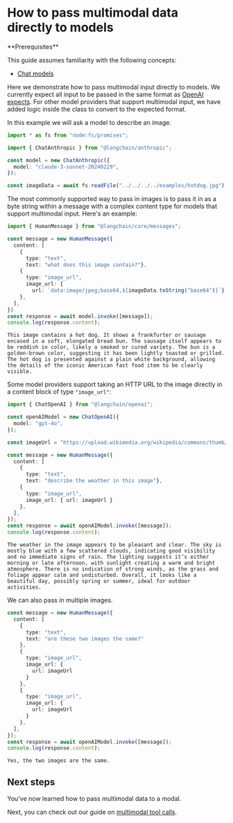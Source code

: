 # How to pass multimodal data directly to models

<Info>
**Prerequisites**


This guide assumes familiarity with the following concepts:

- [Chat models](/oss/python/concepts/chat_models)

</Info>

Here we demonstrate how to pass multimodal input directly to models. 
We currently expect all input to be passed in the same format as [OpenAI expects](https://platform.openai.com/docs/guides/vision).
For other model providers that support multimodal input, we have added logic inside the class to convert to the expected format.

In this example we will ask a model to describe an image.


```typescript
import * as fs from "node:fs/promises";

import { ChatAnthropic } from "@langchain/anthropic";

const model = new ChatAnthropic({
  model: "claude-3-sonnet-20240229",
});

const imageData = await fs.readFile("../../../../examples/hotdog.jpg");
```

The most commonly supported way to pass in images is to pass it in as a byte string within a message with a complex content type for models that support multimodal input. Here's an example:


```typescript
import { HumanMessage } from "@langchain/core/messages";

const message = new HumanMessage({
  content: [
    {
      type: "text",
      text: "what does this image contain?"},
    {
      type: "image_url",
      image_url: {
        url: `data:image/jpeg;base64,${imageData.toString("base64")}`},
    },
  ],
})
const response = await model.invoke([message]);
console.log(response.content);
```
```output
This image contains a hot dog. It shows a frankfurter or sausage encased in a soft, elongated bread bun. The sausage itself appears to be reddish in color, likely a smoked or cured variety. The bun is a golden-brown color, suggesting it has been lightly toasted or grilled. The hot dog is presented against a plain white background, allowing the details of the iconic American fast food item to be clearly visible.
```
Some model providers support taking an HTTP URL to the image directly in a content block of type `"image_url"`:


```typescript
import { ChatOpenAI } from "@langchain/openai";

const openAIModel = new ChatOpenAI({
  model: "gpt-4o",
});

const imageUrl = "https://upload.wikimedia.org/wikipedia/commons/thumb/d/dd/Gfp-wisconsin-madison-the-nature-boardwalk.jpg/2560px-Gfp-wisconsin-madison-the-nature-boardwalk.jpg";

const message = new HumanMessage({
  content: [
    {
      type: "text",
      text: "describe the weather in this image"},
    {
      type: "image_url",
      image_url: { url: imageUrl }
    },
  ],
});
const response = await openAIModel.invoke([message]);
console.log(response.content);
```
```output
The weather in the image appears to be pleasant and clear. The sky is mostly blue with a few scattered clouds, indicating good visibility and no immediate signs of rain. The lighting suggests it’s either morning or late afternoon, with sunlight creating a warm and bright atmosphere. There is no indication of strong winds, as the grass and foliage appear calm and undisturbed. Overall, it looks like a beautiful day, possibly spring or summer, ideal for outdoor activities.
```
We can also pass in multiple images.


```typescript
const message = new HumanMessage({
  content: [
    {
      type: "text",
      text: "are these two images the same?"
    },
    {
      type: "image_url",
      image_url: {
        url: imageUrl
      }
    },
    {
      type: "image_url",
      image_url: {
        url: imageUrl
      }
    },
  ],
});
const response = await openAIModel.invoke([message]);
console.log(response.content);
```
```output
Yes, the two images are the same.
```
## Next steps

You've now learned how to pass multimodal data to a modal.

Next, you can check out our guide on [multimodal tool calls](/oss/python/how-to/tool_calls_multimodal).
